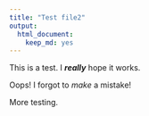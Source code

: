 ```yaml
---
title: "Test file2"
output: 
  html_document: 
    keep_md: yes
---
```


This is a test. I **_really_** hope it works.

Oops! I forgot to _make_ a mistake!

More testing.